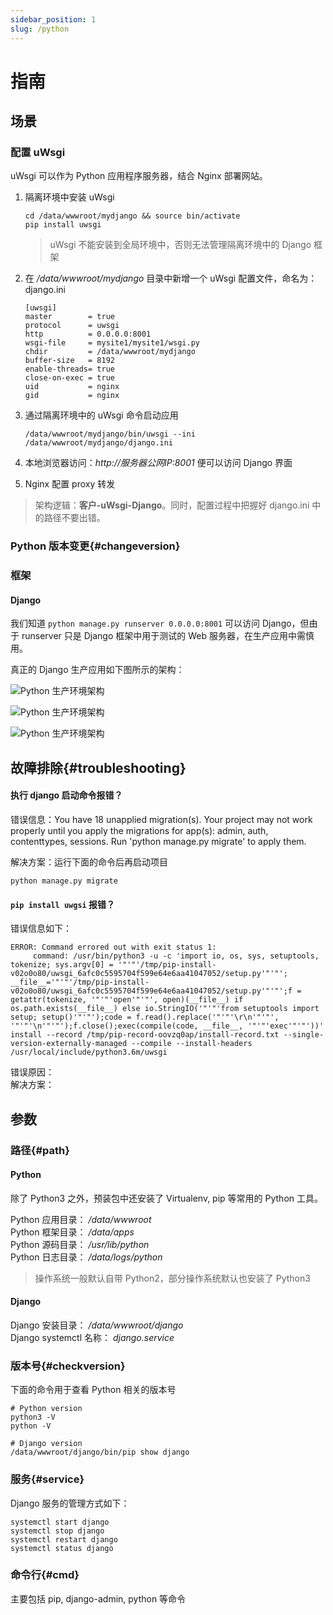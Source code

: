 ```yaml
---
sidebar_position: 1
slug: /python
---
```




# 指南



## 场景

### 配置 uWsgi

uWsgi 可以作为 Python 应用程序服务器，结合 Nginx 部署网站。  

1. 隔离环境中安装 uWsgi
   ```
   cd /data/wwwroot/mydjango && source bin/activate
   pip install uwsgi
   ```
   > uWsgi 不能安装到全局环境中，否则无法管理隔离环境中的 Django 框架

2. 在 */data/wwwroot/mydjango* 目录中新增一个 uWsgi 配置文件，命名为：django.ini 
   ```
   [uwsgi]
   master        = true
   protocol      = uwsgi
   http          = 0.0.0.0:8001
   wsgi-file     = mysite1/mysite1/wsgi.py
   chdir         = /data/wwwroot/mydjango
   buffer-size   = 8192
   enable-threads= true
   close-on-exec = true
   uid           = nginx
   gid           = nginx
   ```

3. 通过隔离环境中的 uWsgi 命令启动应用
   ```
   /data/wwwroot/mydjango/bin/uwsgi --ini /data/wwwroot/mydjango/django.ini
   ```

4. 本地浏览器访问：*http://服务器公网IP:8001* 便可以访问 Django 界面

5. Nginx 配置 proxy 转发


> 架构逻辑：**客户-uWsgi-Django**。同时，配置过程中把握好 django.ini 中的路径不要出错。

### Python 版本变更{#changeversion}

### 框架

#### Django

我们知道 `python manage.py runserver 0.0.0.0:8001` 可以访问 Django，但由于 runserver 只是 Django 框架中用于测试的 Web 服务器，在生产应用中需慎用。

真正的 Django 生产应用如下图所示的架构：  

![Python 生产环境架构](https://libs.websoft9.com/Websoft9/DocsPicture/zh/python/python-webhttpstructure001-websoft9.jpg)

![Python 生产环境架构](https://libs.websoft9.com/Websoft9/DocsPicture/zh/python/python-webhttpstructure002-websoft9.jpg)

![Python 生产环境架构](https://libs.websoft9.com/Websoft9/DocsPicture/zh/python/python-webhttpstructure003-websoft9.jpg)


## 故障排除{#troubleshooting}

#### 执行 django 启动命令报错？

错误信息：You have 18 unapplied migration(s). Your project may not work properly until you apply the migrations for app(s): admin, auth, contenttypes, sessions.
Run 'python manage.py migrate' to apply them.

解决方案：运行下面的命令后再启动项目  

```
python manage.py migrate
```

#### `pip install uwgsi` 报错？

错误信息如下：  
```
ERROR: Command errored out with exit status 1:
     command: /usr/bin/python3 -u -c 'import io, os, sys, setuptools, tokenize; sys.argv[0] = '"'"'/tmp/pip-install-v02o0o80/uwsgi_6afc0c5595704f599e64e6aa41047052/setup.py'"'"'; __file__='"'"'/tmp/pip-install-v02o0o80/uwsgi_6afc0c5595704f599e64e6aa41047052/setup.py'"'"';f = getattr(tokenize, '"'"'open'"'"', open)(__file__) if os.path.exists(__file__) else io.StringIO('"'"'from setuptools import setup; setup()'"'"');code = f.read().replace('"'"'\r\n'"'"', '"'"'\n'"'"');f.close();exec(compile(code, __file__, '"'"'exec'"'"'))' install --record /tmp/pip-record-oovzq0ap/install-record.txt --single-version-externally-managed --compile --install-headers /usr/local/include/python3.6m/uwsgi
```

错误原因：  
解决方案：

## 参数

### 路径{#path}

#### Python

除了 Python3 之外，预装包中还安装了 Virtualenv, pip 等常用的 Python 工具。

Python 应用目录： */data/wwwroot*  
Python 框架目录： */data/apps*  
Python 源码目录： */usr/lib/python*  
Python 日志目录： */data/logs/python*  

> 操作系统一般默认自带 Python2，部分操作系统默认也安装了 Python3

#### Django


Django 安装目录： */data/wwwroot/django*  
Django systemctl 名称： *django.service*  

### 版本号{#checkversion}

下面的命令用于查看 Python 相关的版本号

```shell
# Python version
python3 -V
python -V

# Django version
/data/wwwroot/django/bin/pip show django
``````

### 服务{#service}

Django 服务的管理方式如下：

```shell
systemctl start django
systemctl stop django
systemctl restart django
systemctl status django
```

### 命令行{#cmd}

主要包括 pip, django-admin, python 等命令